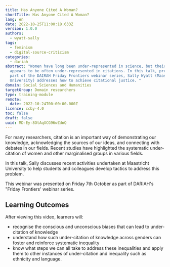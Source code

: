 ```yaml
---
title: Has Anyone Cited A Woman?
shortTitle: Has Anyone Cited A Woman?
lang: en
date: 2022-10-25T11:00:18.633Z
version: 1.0.0
authors:
  - wyatt-sally
tags:
  - feminism
  - digital-source-criticism
categories:
  - dariah
abstract: "Women have long been under-represented in science, but their output
  appears to be often under-represented in citations. In this talk, presented as
  part of the DAIRAH Friday Frontiers webinar series, Sally Wyatt (Maastricht
  University) addresses how to achieve citational justice. "
domain: Social Sciences and Humanities
targetGroup: Domain researchers
type: training-module
remote:
  date: 2022-10-24T00:00:00.000Z
licence: ccby-4.0
toc: false
draft: false
uuid: MD-Ey-8OtAqXCG96wZdnQ
---
```

For many researchers, citation is an important way of demonstrating our knowledge, acknowledging the sources of our ideas, and connecting with debates in our fields. Recent studies have highlighted the systematic under-citation of women and other marginalised groups in various fields. 

In this talk, Sally discusses recent activities undertaken at Maastricht University to help students and colleagues develop tactics to address this problem. 

This webinar was presented on Friday 7th October as part of DARIAH's "Friday Frontiers' webinar series.

## L﻿earning Outcomes

A﻿fter viewing this video, learners will:

- recognise the conscious and unconscious biases that can lead to under-citation of knowledge
- u﻿nderstand how such under-citation of knowledge across genders can foster and reinforce systematic inequality
- k﻿now what steps we can all take to address these inequalities and apply them to other instances of under-citation and inequality such as ethnicity and language.

<VideoCard provider="youtube" id="hXkFMeYyRGk" title="Has Anyone Cited A Woman?" subtitle="Click here to view" image="images/sally-wyatt-thumbnail.png" />